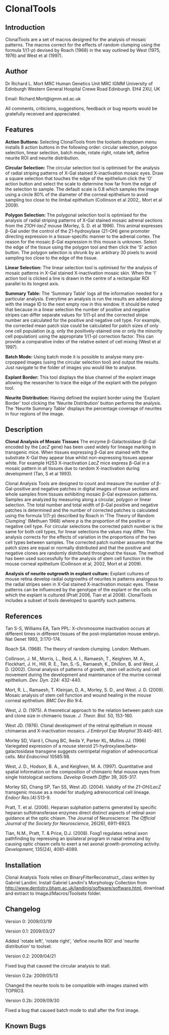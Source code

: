 = ClonalTools =

== Introduction ==

ClonalTools are a set of macros designed for the analysis of mosaic patterns. The macros correct for the effects of random clumping using the formula 1/(1-''p'') devised by Roach (1968) in the way outlined by West (1975, 1976) and West et al (1997).

== Author ==

Dr Richard L. Mort 
MRC Human Genetics Unit
MRC IGMM
University of Edinburgh
Western General Hospital
Crewe Road
Edinburgh.
EH4 2XU, UK

Email: Richard.Mort@igmm.ed.ac.uk

All comments, criticisms, suggestions, feedback or bug reports would be gratefully received and appreciated. 

== Features ==

'''Action Buttons:''' Selecting ClonalTools from the toolsets dropdown menu installs 8 action buttons in the following order: circular selection, polygon selection, linear selection, batch mode, rotate right, rotate left, define neurite ROI and neurite distribution.

{{:plugin:analysis:clonaltools:imagej1.png|}}

'''Circular Selection:'''	The circular selection tool is optimised for the analysis of radial striping patterns of X-Gal stained X-inactivation mosaic eyes. Draw a square selection that touches the edge of the epithelium click the 'O' action button and select the scale to determine how far from the edge of the selection to sample. The default scale is 0.8 which samples the image using a circle 80% of the diameter of the corneal epithelium to avoid sampling too close to the limbal epithelium (Collinson et al 2002,. Mort et al 2009). 

{{:plugin:analysis:clonaltools:circular-selection2.png|}}

'''Polygon Selection:'''	The polygonal selection tool is optimised for the analysis of radial striping patterns of X-Gal stained mosaic adrenal sections from the ''21OH-lacZ'' mouse (Morley, S. D. et al 1996). This animal expresses β-Gal under the control of the 21-hydroxylase (21-OH) gene promoter directing expression in a tissue-specific manner to the adrenal cortex. The reason for the mosaic β-Gal expression in this mouse is unknown. Select the edge of the tissue using the polygon tool and then click the 'S' action button. The polygon selection is shrunk by an arbitrary 30 pixels to avoid sampling too close to the edge of the tissue.

{{:plugin:analysis:clonaltools:adrenal.png|}}

'''Linear Selection:'''	The linear selection tool is optimised for the analysis of mosaic patterns in X-Gal stained X-inactivation mosaic skin. When the 'I' action tool is clicked a line is drawn in the centre of a rectangular ROI parallel to its longest axis. 

{{:plugin:analysis:clonaltools:linear-selection2.png|}}

'''Summary Table:'''	The 'Summary Table' logs all the information needed for a particular analysis. Everytime an analysis is run the results are added along with the image ID to the next empty row in this window. It should be noted that because in a linear selection the number of positive and negative stripes can differ separate values for 1/(1-p) and the corrected stripe number are calculated for the positive and negative cell type. For example, the corrected mean patch size could be calculated for patch sizes of only one cell population (e.g. only the positively-stained one or only the minority cell population) using the appropriate 1/(1-p) correction factor. This can provide a comparative index of the relative extent of cell mixing (West et al 1997).

{{:plugin:analysis:clonaltools:summary-table2.png|}}

'''Batch Mode:''' Using batch mode it is possible to analyse many pre-crpopped images (using the circular selection tool) and output the results. Just navigate to the folder of images you would like to analyse. 

'''Explant Border:''' This tool displays the blue channel of the explant image allowing the researcher to trace the edge of the explant with the polygon tool.

{{:plugin:analysis:clonaltools:neurites.png|}}

'''Neurite Distribution:''' Having defined the explant border using the 'Explant Border' tool clicking the 'Neurite Distribution' button performs the analysis. The 'Neurite Summary Table' displays the percentage coverage of neurites in four regions of the image.

{{:plugin:analysis:clonaltools:neurite_summary.png|}}


== Description ==

'''Clonal Analysis of Mosaic Tissues'''
The enzyme β-Galactosidase (β-Gal encoded by the ''LacZ'' gene) has been used widely for lineage marking in transgenic mice. When tissues expressing β-Gal are stained with the substrate X-Gal they appear blue whilst non-expressing tissues appear white. For example H253 X-inactivation ''LacZ'' mice express β-Gal in a mosaic pattern in all tissues due to random X-inactivation during development (Tan, S et al 1993).

Clonal Analysis Tools are designed to count and measure the number of β-Gal-positive and negative patches in digital images of tissue sections and whole samples from tissues exhibiting mosaic β-Gal expression patterns. Samples are analyzed by measuring along a circular, polygon or linear selection. The total number and total width of β-Gal positive and negative patches is determined and the number of corrected patches is calculated using the formula 1/(1-''p'') described by Roach in 'The Theory of Random Clumping' (Methuen 1968) where ''p'' is the proportion of the positive or negative cell type. For circular selections the corrected patch number is the same for both cell types, for linear selections the values may differ. This analysis corrects for the effects of variation in the proportions of the two cell types between samples. The corrected patch number assumes that the patch sizes are equal or normally distributed and that the positive and negative clones are randomly distributed throughout the tissue. The method has been used successfully for the analysis of stem cell function in the mouse corneal epithelium (Collinson et al, 2002, Mort et al 2009). 

'''Analysis of neurite outgrowth in explant culture:''' Explant cultures of mouse retina develop radial outgrowths of neurites in patterns analogous to the radial stripes seen in X-Gal stained X-inactivation mosaic eyes. These patterns can be influenced by the genotype of the explant or the cells on which the explant is cultured (Pratt 2006, Tian et al 2008). ClonalTools includes a subset of tools developed to quantify such patterns. 

== References ==

Tan S-S, Williams EA, Tam PPL: X-chromosome inactivation occurs at different times in different tissues of the post-implantation mouse embryo. Nat Genet 1993, 3:170-174.

Roach SA. (1968). The theory of random clumping. London: Methuen.

Collinson, J. M., Morris, L., Reid, A. I., Ramaesh, T., Keighren, M. A., Flockhart, J. H., Hill, R. E., Tan, S.-S., Ramaesh, K., Dhillon, B. and West, J. D. (2002). Clonal analysis of patterns of growth, stem cell activity and cell movement during the development and maintenance of the murine corneal epithelium. ''Dev. Dyn.'' 224: 432-440.

Mort, R. L., Ramaesh, T. Kleinjan, D, A., Morley, S. D., and West. J. D. (2009). Mosaic analysis of stem cell function and wound healing in the mouse corneal epithelium. ''BMC Dev Bio'' 9:4.

West, J. D. (1975). A theoretical approach to the relation between patch size and clone size in chimaeric tissue. ''J. Theor. Biol.'' 50, 153-160. 

West JD. (1976). Clonal development of the retinal epithelium in mouse chimaeras and X-inactivation mosaics. ''J Embryol Exp Morphol'' 35:445-461.

Morley SD, Viard I, Chung BC, Ikeda Y, Parker KL, Mullins JJ. (1996) Variegated expression of a mouse steroid 21-hydroxylase/beta- galactosidase transgene suggests centripetal migration of adrenocortical cells. ''Mol Endocrinol'' 10585:98.

West, J. D., Hodson, B. A., and Keighren, M. A. (1997). Quantitative and spatial information on the composition of chimaeric fetal mouse eyes from single histological sections. ''Develop Growth Differ'' 39, 305-317.

Morley SD, Chang SP, Tan SS, West JD. (2004). Validity of the ''21-OH/LacZ'' transgenic mouse as a model for studying adrenocortical cell lineage. ''Endocr Res''.(4):513-9.


Pratt, T. et al. (2006). Heparan sulphation patterns generated by specific heparan sulfotransferase enzymes direct distinct aspects of retinal axon guidance at the optic chiasm. The Journal of Neuroscience: ''The Official Journal of the Society for Neuroscience'', 26(26), 6911-6923.

Tian, N.M., Pratt, T. &amp; Price, D.J. (2008). Foxg1 regulates retinal axon pathfinding by repressing an ipsilateral program in nasal retina and by causing optic chiasm cells to exert a net axonal growth-promoting activity. ''Development'', 135(24), 4081-4089.

== Installation ==

Clonal Analysis Tools relies on BinaryFilterReconstruct_.class written by Gabriel Landini. Install Gabriel Landini's Morphology Collection from [[http://www.dentistry.bham.ac.uk/landinig/software/software.html]], download {{:plugin:analysis:clonaltools:clonaltools_0.2a.txt.zip|}} and extract to ImageJ/Macros/Toolsets folder. 







== Changelog ==

Version 0: 2009/03/19

Version 0.1: 2009/03/27

Added 'rotate left', 'rotate right', 'define neurite ROI' and 'neurite distribution' to toolset.

Version 0.2: 2009/04/21

Fixed bug that caused the circular analysis to stall.

Version 0.2a: 2009/05/13

Changed the neurite tools to be compatible with images stained with TOPRO3.

Version 0.2b: 2009/09/30

Fixed a bug that caused batch mode to stall after the first image.


== Known Bugs ==


